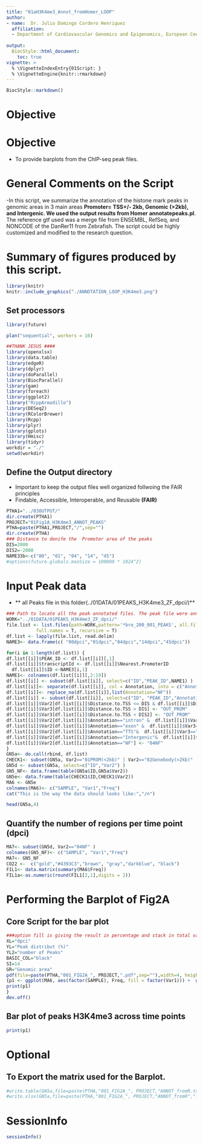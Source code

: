 ---
title: "01aH3K4me3_Annot_fromHomer_LOOP"
author:
- name:  Dr. Julio Domingo Cordero Henriquez
  affiliation: 
  - Department of Cardiovascular Genomics and Epigenomics, European Center for Angioscience (ECAS), Medical Faculty Mannheim, Heidelberg University, Mannheim, Germany
  
output:
  BiocStyle::html_document:
    toc: true
vignette: >
  % \VignetteIndexEntry{01Script: }
  % \VignetteEngine{knitr::rmarkdown}
---
```{r style, echo = FALSE, results = 'asis'}
BiocStyle::markdown()
```

# **Objective**
# **Objective**
- To provide barplots from the ChIP-seq peak files.

# General Comments on the Script
-In this script, we summarize the annotation of the histone mark peaks in genomic areas in 3 main areas **Promoter= TSS+/- 2kb, Genomic (>2kb), and Intergenic. We used the output results from Homer** **annotatepeaks.pl**. The reference gtf used was a merge file from ENSEMBL, RefSeq, and NONCODE of the DanRer11 from Zebrafish. The script could be highly customized and modified to the research question.

# Summary of figures produced by this script.
```{r,fig.dim = c(13, 8), results="asis", align='center',out.width="150%", echo=F}
library(knitr)
knitr::include_graphics("./ANNOTATION_LOOP_H3K4me3.png")
```   

## Set processors 
```{r,message=FALSE,class.source="bg-info",warning=FALSE,echo=F}
library(future)

plan("sequential", workers = 16)
```


```{r,message=FALSE,class.source="bg-info",warning=FALSE,echo=F}
##THANK JESUS ####
library(openxlsx)
library(data.table)
library(edgeR)
library(dplyr)
library(doParallel)
library(BiocParallel)
library(gam)
library(foreach)
library(ggplot2)
library("RcppArmadillo")
library(DESeq2)
library(RColorBrewer)
library(Rcpp)
library(plyr)
library(gplots)
library(Hmisc)
library(tidyr)
workdir = "./"
setwd(workdir)

```

## Define the Output directory
- Important to keep the output files well organized follwoing the FAIR principles
- Findable, Accessible, Interoperable, and Reusable **(FAIR)**
```{r,class.source="bg-info",echo=TRUE,warning=FALSE}
PTHA1="../03OUTPUT/"
dir.create(PTHA1)
PROJECT="01Fig1A_H3K4me3_ANNOT_PEAKS"
PTHA=paste(PTHA1,PROJECT,"/",sep="")
dir.create(PTHA)
### Distance to denife the  Promoter area of the peaks
DIS=2000
DIS2=-2000
NAME33b<-c("00", "01", "04", "14", "45") 
#options(future.globals.maxSize = 100000 * 1024^2)
```

# Input Peak data
- ** all Peaks file in this folder(../01DATA/01PEAKS_H3K4me3_ZF_dpci/)** 
```{r,class.source="bg-info",echo=TRUE,warning=FALSE}
### Path to locate all the peak annotated files. The peak file were annotated with annotatePeaks.pl from homer using the merge gtf files from danRer11 genome from REFSEQ, NONCODE, and EMSENBEL
WORK="../01DATA/01PEAKS_H3K4me3_ZF_dpci/"
file.list <- list.files(path=WORK,pattern='*bro_200_001_PEAKS', all.files = T,
           full.names = T, recursive = T)
df.list <- lapply(file.list, read.delim)
NAME3<- data.frame(c( "00dpci","01dpci","04dpci","14dpci","45dpci"))

for(i in 1:length(df.list)) {
df.list[[i]]$PEAK_ID <- df.list[[i]][,1]
df.list[[i]]$transcriptId <- df.list[[i]]$Nearest.PromoterID
  df.list[[i]]$ID <-NAME3[i,1]
NAME1<- colnames(df.list[[i]][,2:19])
df.list[[i]] <- subset(df.list[[i]], select=c("ID","PEAK_ID",NAME1) )
df.list[[i]]<- separate(df.list[[i]], col = Annotation, into = c("Annotation","Annot2"), sep = " ")
df.list[[i]]<- replace_na(df.list[[i]],list(Annotation="NF"))
df.list[[i]] <- subset(df.list[[i]], select=c("ID", "PEAK_ID","Annotation","Distance.to.TSS","Nearest.PromoterID") )
df.list[[i]]$Var2[df.list[[i]]$Distance.to.TSS <= DIS & df.list[[i]]$Distance.to.TSS >=DIS2] <- "01PROM(<2kb)"
df.list[[i]]$Var3[df.list[[i]]$Distance.to.TSS > DIS] <- "OUT_PROM"
df.list[[i]]$Var3[df.list[[i]]$Distance.to.TSS < DIS2] <- "OUT_PROM"
df.list[[i]]$Var2[df.list[[i]]$Annotation=="intron" &  df.list[[i]]$Var3=="OUT_PROM"] <- "02Genebody(>2kb)"
df.list[[i]]$Var2[df.list[[i]]$Annotation=="exon" &  df.list[[i]]$Var3=="OUT_PROM"] <- "02Genebody(>2kb)"
df.list[[i]]$Var2[df.list[[i]]$Annotation=="TTS"&  df.list[[i]]$Var3=="OUT_PROM"] <- "02Genebody(>2kb)"
df.list[[i]]$Var2[df.list[[i]]$Annotation=="Intergenic"&  df.list[[i]]$Var3=="OUT_PROM"] <- "03Interg"
df.list[[i]]$Var2[df.list[[i]]$Annotation=="NF"] <- "04NF"
}
GN5a<- do.call(rbind, df.list)
CHECK1<- subset(GN5a, Var2=="01PROM(<2kb)" | Var2=="02Genebody(>2kb)" | Var2=="03Interg" )
GN5d <- subset(GN5a, select=c("ID","Var2") )
GN5_NF<- data.frame(table(GN5a$ID,GN5a$Var2))
GN5e<- data.frame(table(CHECK1$ID,CHECK1$Var2))
MA6 <- GN5e
colnames(MA6)<- c("SAMPLE", "Var1","Freq")
cat("This is the way the data should looks like:","/n")

head(GN5a,4)
```

## Quantify the number of regions per time point (dpci)
```{r,class.source="bg-info",echo=TRUE,warning=FALSE}
MA7<- subset(GN5d, Var2=="04NF" )
colnames(GN5_NF)<- c("SAMPLE", "Var1","Freq")
MA7<- GN5_NF
CO22 <-  c("gold","#4393C3","brown", "gray","darkblue", "black")
FIL1<- data.matrix(summary(MA6$Freq))
FIL1a<-as.numeric(round(FIL1[2,1],digits = 2))
```

# Performing the Barplot of Fig2A

## Core Script for the bar plot 
```{r,class.source="bg-info",echo=TRUE,warning=FALSE}
###option fill is giving the result in percentage and stack in total values
XL="dpci"
YL="Peak distribut (%)"
YL2="number of Peaks"
BASIC_COL="black"
SI=14
GR="Genomic area"
pdf(file=paste(PTHA,"001_FIG2A_", PROJECT,".pdf",sep=""),width=4, height=2.5) 
{p1 <- ggplot(MA6, aes(factor(SAMPLE), Freq, fill = factor(Var1))) +  geom_bar(position = "fill",stat = "identity") +    guides(fill = guide_legend(reverse = F)) +   labs(fill = GR) + theme_bw()+   scale_fill_manual(values =CO22) +   scale_fill_manual(values =CO22) +  theme(strip.placement = "outside",strip.text.y.left = element_text(angle=0),axis.text.x=element_text(angle = 0,size=SI , face="bold"),axis.text.y=element_text(angle = 0,size=SI , face="bold"), axis.title.y = element_text(angle = 90,size=SI , face="bold"), axis.title.x = element_text(angle = 0,size=SI , face="bold"),panel.border = element_rect(colour = BASIC_COL,  size=2)) + labs(title=paste(PROJECT,sep="" ) , x=XL, y = YL)+ scale_y_continuous(breaks=seq(0,25,0.5))
print(p1)
}
dev.off()
```

## Bar plot of peaks H3K4me3 across time points  
```{r,fig.dim = c(6, 4),class.source="bg-info"}
print(p1)
```
# Optional
## To Export the matrix used for the Barplot.
```{r,class.source="bg-info",echo=TRUE,warning=FALSE}
#write.table(GN5a,file=paste(PTHA,"001_FIG2A_", PROJECT,"ANNOT_fromR.txt",sep=""),sep="\t",row.names = F,col.names=T,dec=".",quote = F)
#write.xlsx(GN5a,file=paste(PTHA,"001_FIG2A_", PROJECT,"ANNOT_fromR",".xlsx",sep=""),overwrite = T)

```






# SessionInfo 
```{r,warning=FALSE}
sessionInfo()
```